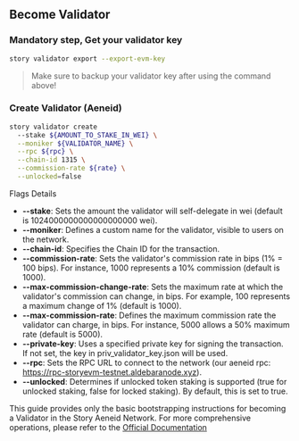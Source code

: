 ## Become Validator

### Mandatory step, Get your validator key
```bash
story validator export --export-evm-key
```
> Make sure to backup your validator key after using the command above!

### Create Validator (Aeneid)
```bash
story validator create 
  --stake ${AMOUNT_TO_STAKE_IN_WEI} \
  --moniker ${VALIDATOR_NAME} \
  --rpc ${rpc} \
  --chain-id 1315 \
  --commission-rate ${rate} \
  --unlocked=false
```
Flags Details
- **--stake**: Sets the amount the validator will self-delegate in wei (default is 1024000000000000000000 wei).
- **--moniker**: Defines a custom name for the validator, visible to users on the network.
- **--chain-id**: Specifies the Chain ID for the transaction. 
- **--commission-rate**: Sets the validator's commission rate in bips (1% = 100 bips). For instance, 1000 represents a 10% commission (default is 1000).
- **--max-commission-change-rate**: Sets the maximum rate at which the validator's commission can change, in bips. For example, 100 represents a maximum change of 1% (default is 1000).
- **--max-commission-rate**: Defines the maximum commission rate the validator can charge, in bips. For instance, 5000 allows a 50% maximum rate (default is 5000).
- **--private-key**: Uses a specified private key for signing the transaction. If not set, the key in priv_validator_key.json will be used.
- **--rpc**: Sets the RPC URL to connect to the network (our aeneid rpc: https://rpc-storyevm-testnet.aldebaranode.xyz).
- **--unlocked**: Determines if unlocked token staking is supported (true for unlocked staking, false for locked staking). By default, this is set to true.

This guide provides only the basic bootstrapping instructions for becoming a Validator in the Story Aeneid Network. For more comprehensive operations, please refer to the [Official Documentation](https://docs.story.foundation/docs/validator-operations)